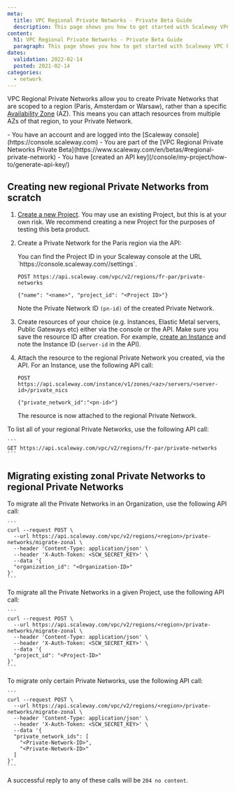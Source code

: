 ```yaml
---
meta:
  title: VPC Regional Private Networks - Private Beta Guide
  description: This page shows you how to get started with Scaleway VPC Regional Private Networks, if you are one of the Private Beta testers.
content:
  h1: VPC Regional Private Networks - Private Beta Guide
  paragraph: This page shows you how to get started with Scaleway VPC Regional Private Networks, if you are one of the Private Beta testers.
dates:
  validation: 2022-02-14
  posted: 2021-02-14
categories:
  - network
---
```


VPC Regional Private Networks allow you to create Private Networks that are scoped to a region (Paris, Amsterdam or Warsaw), rather than a specific [Availability Zone](/compute/instances/concepts/#availability-zone) (AZ). This means you can attach resources from multiple AZs of that region, to your Private Network.

<Message type="requirement">
  - You have an account and are logged into the [Scaleway console](https://console.scaleway.com)
  - You are part of the [VPC Regional Private Networks Private Beta](https://www.scaleway.com/en/betas/#regional-private-network)
  - You have [created an API key](/console/my-project/how-to/generate-api-key/)
</Message>

## Creating new regional Private Networks from scratch

1. [Create a new Project](/console/my-project/how-to/create-a-project/). You may use an existing Project, but this is at your own risk. We recommend creating a new Project for the purposes of testing this beta product.

2. Create a Private Network for the Paris region via the API:

    <Message type="tip">
    You can find the Project ID in your Scaleway console at the URL `https://console.scaleway.com/<project-name>/settings`.
    </Message>

    ```
    POST https://api.scaleway.com/vpc/v2/regions/fr-par/private-networks 
    
    {"name": "<name>", "project_id": "<Project ID>"}
    ```

    Note the Private Network ID `(pn-id)` of the created Private Network.

3. Create resources of your choice (e.g. Instances, Elastic Metal servers, Public Gateways etc) either via the console or the API. Make sure you save the resource ID after creation. For example, [create an Instance](/compute/instances/how-to/create-an-instance/) and note the Instance ID (`server-id` in the API).

4. Attach the resource to the regional Private Network you created, via the API. For an Instance, use the following API call:

    ```
    POST https://api.scaleway.com/instance/v1/zones/<az>/servers/<server-id>/private_nics
    
    {"private_network_id":"<pn-id>"}
    ```

    The resource is now attached to the regional Private Network.

To list all of your regional Private Networks, use the following API call:

    ```
    GET https://api.scaleway.com/vpc/v2/regions/fr-par/private-networks
    ```

## Migrating existing zonal Private Networks to regional Private Networks 

To migrate all the Private Networks in an Organization, use the following API call:

    ```
    curl --request POST \
      --url https://api.scaleway.com/vpc/v2/regions/<region>/private-networks/migrate-zonal \
      --header 'Content-Type: application/json' \
      --header 'X-Auth-Token: <SCW_SECRET_KEY>' \
      --data '{ 
      "organization_id": "<Organization-ID>"
    }'
    ```

To migrate all the Private Networks in a given Project, use the following API call:

    ```
    curl --request POST \
      --url https://api.scaleway.com/vpc/v2/regions/<region>/private-networks/migrate-zonal \
      --header 'Content-Type: application/json' \
      --header 'X-Auth-Token: <SCW_SECRET_KEY>' \
      --data '{ 
      "project_id": "<Project-ID>"
    }'
    ```

To migrate only certain Private Networks, use the following API call:


    ```
    curl --request POST \
      --url https://api.scaleway.com/vpc/v2/regions/<region>/private-networks/migrate-zonal \
      --header 'Content-Type: application/json' \
      --header 'X-Auth-Token: <SCW_SECRET_KEY>' \
      --data '{ 
      "private_network_ids": [
        "<Private-Network-ID>",
        "<Private-Network-ID>"
      ]
    }'
    ```

A successful reply to any of these calls will be `204 no content`.